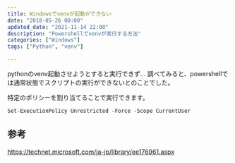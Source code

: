 ```yaml
---
title: Windowsでvenvが起動ができない
date: "2018-05-26 00:00"
updated_date: "2021-11-14 22:00"
description: "Powershellでvenvが実行する方法"
categories: ["Windows"]
tags: ["Python", "venv"]

---
```

pythonのvenv起動させようとすると実行できず…
調べてみると、powershellでは通常状態でスクリプトの実行ができないとのことでした。

特定のポリシーを割り当てることで実行できます。

```
Set-ExecutionPolicy Unrestricted -Force -Scope CurrentUser
```

## 参考
https://technet.microsoft.com/ja-jp/library/ee176961.aspx